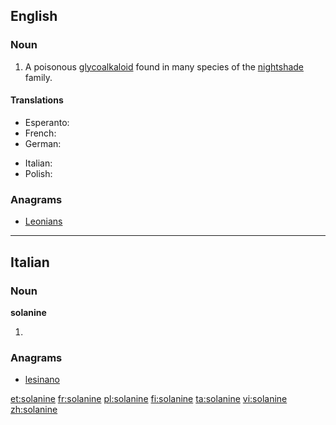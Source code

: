 ==English==
{{wikipedia}}

===Noun===
{{en-noun|-}}

# {{context|organic compound}} A poisonous [[glycoalkaloid]] found in many species of the [[nightshade]] family.

====Translations====
{{trans-top|poisonous glycoalkaloid found in many species of nightshade}}
* Esperanto: {{t-|eo|solanino}}
* French: {{t+|fr|solanine|f}}
* German: {{t-|de|Solanin|n}}
{{trans-mid}}
* Italian: {{t-|it|solanina|f}}
* Polish: {{t-|pl|solanina|f}}
{{trans-bottom}}

===Anagrams===
* [[Leonians#English|Leonians]]

----

==Italian==

===Noun===
'''solanine''' {{f}}

# {{plural of|solanina|lang=it}}

===Anagrams===
* [[lesinano#Italian|lesinano]]

[[et:solanine]]
[[fr:solanine]]
[[pl:solanine]]
[[fi:solanine]]
[[ta:solanine]]
[[vi:solanine]]
[[zh:solanine]]
